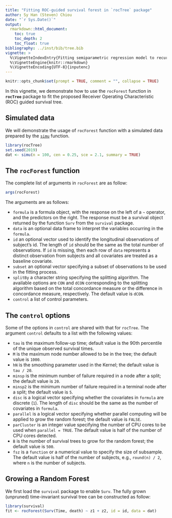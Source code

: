 ```yaml
---
title: "Fitting ROC-guided survival forest in `rocTree` package"
author: Sy Han (Steven) Chiou
date: "`r Sys.Date()`"
output:
  rmarkdown::html_document:
    toc: true
    toc_depth: 2
    toc_float: true
bibliography: ../inst/bib/tree.bib
vignette: >
  %\VignetteIndexEntry{Fitting semiparametric regression model to recurrent event data}
  %\VignetteEngine{knitr::rmarkdown}
  %\VignetteEncoding{UTF-8}{inputenc}
---
```


```r
knitr::opts_chunk$set(prompt = TRUE, comment = "", collapse = TRUE)
```	
In this vignette, we demonstrate how to use the `rocForest` function in __`rocTree`__ package
to fit the proposed Receiver Operating Characteristic (ROC) guided survival tree.

## Simulated data

We will demonstrate the usage of `rocForest` function with a simulated data prepared by the [`simu`](https://www.sychiou.com/rocTree/articles/rocTree-sim.html) function.
```R
library(rocTree)
set.seed(2019)
dat <- simu(n = 100, cen = 0.25, sce = 2.1, summary = TRUE)
```

## The `rocForest` function


The complete list of arguments in `rocForest` are as follow:
```R
args(rocForest)
```

The arguments are as follows:

* `formula` is a formula object, with the response on the left of a `~` operator, and the predictors on the right. The response must be a survival object returned by the function `Surv` from the `survival` package. 
* `data` is an optional data frame to interpret the variables occurring in the `formula`.
* `id` an optional vector used to identify the longitudinal observations of subject's id. The length of `id` should be the same as the total number of observations. If `id` is missing, then each row of `data` represents a distinct observation from subjects and all covariates are treated as a baseline covariate. 
* `subset` an optional vector specifying a subset of observations to be used in the fitting process.
* `splitBy` a character string specifying the splitting algorithm. The available options are `CON` and `dCON` corresponding to the splitting algorithm based on the total concordance measure or the difference in concordance measure, respectively. The default value is `dCON`.
* `control` a list of control parameters. 

## The `control` options

Some of the options in `control` are shared with that for `rocTree`.
The argument `control` defaults to a list with the following values:

* `tau` is the maximum follow-up time; default value is the 90th percentile of the unique observed survival times. 
* `M` is the maximum node number allowed to be in the tree; the default value is `1000`.
* `hN` is the smoothing parameter used in the Kernel; the default value is `tau / 20`.
* `minsp` is the minimum number of failure required in a node after a split; the default value is `20`. 
* `minsp2` is the minimum number of failure required in a terminal node after a split; the default value is `5`.
* `disc` is a logical vector specifying whether the covariates in `formula` are discrete (`1`). The length of `disc` should be the same as the number of covariates in `formula`.
* `parallel` is a logical vector specifying whether parallel computing will be applied to grow the random forest; the default value is `FALSE`. 
* `parCluster` is an integer value specifying the number of CPU cores to be used when `parallel = TRUE`. The default value is half of the number of CPU cores detected. 
* `B` is the number of survival trees to grow for the random forest; the default value is `500`.
* `fsz` is a `function` or a numerical value to specify the size of subsample. The default value is half of the number of subjects, e.g., `round(n) / 2`, where `n` is the number of subjects.


## Growing a Random Forest

We first load the `survival` package to enable `Surv`.
The fully grown (unpruned) time-invariant survival tree can be constructed as follow:
```R
library(survival)
fit <- rocForest(Surv(Time, death) ~ z1 + z2, id = id, data = dat)
```
